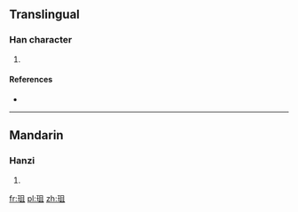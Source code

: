 ==Translingual==

===Han character===
{{Han char|rn=96|rad=玉|as=05|sn=9|four=1711<sub>0</sub>|canj=一土月一 (MGBM)}}

# {{defn|Han|sort=玉05}}

====References====
* {{Han ref|kx=0729.200|dkj=20914|dj=1141.100|hdz=21106.060|uh=73C7|ud=29639|bh=CFD1|bd=53201}}

----

==Mandarin==

===Hanzi===
{{cmn-hanzi|pin=[[zǔ]] ([[zu3]])|wg=tsu<sup>3</sup>}}

# {{defn|lang=cmn|sort=玉05}}

[[fr:珇]]
[[pl:珇]]
[[zh:珇]]